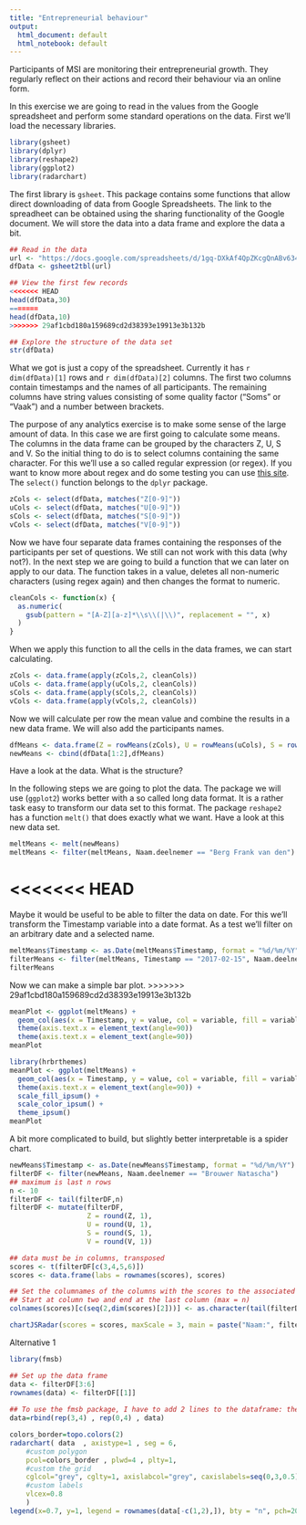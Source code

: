 ```yaml
---
title: "Entrepreneurial behaviour"
output:
  html_document: default
  html_notebook: default
---
```


Participants of MSI are monitoring their entrepreneurial growth. They regularly reflect on their actions and record their behaviour via an online form.

In this exercise we are going to read in the values from the Google spreadsheet and perform some standard operations on the data. First we'll load the necessary libraries.

```r
library(gsheet)
library(dplyr)
library(reshape2)
library(ggplot2)
library(radarchart)
```

The first library is `gsheet`. This package contains some functions that allow direct downloading of data from Google Spreadsheets. The link to the spreadheet can be obtained using the sharing functionality of the Google document. We will store the data into a data frame and explore the data a bit.

```r
## Read in the data
url <- "https://docs.google.com/spreadsheets/d/1gq-DXkAf4QpZKcgQnABv634DKXjTCHepUi5rHw19Yeg/edit?usp=sharing"
dfData <- gsheet2tbl(url)

## View the first few records
<<<<<<< HEAD
head(dfData,30)
=======
head(dfData,10)
>>>>>>> 29af1cbd180a159689cd2d38393e19913e3b132b

## Explore the structure of the data set
str(dfData)
```

What we got is just a copy of the spreadsheet. Currently it has `r dim(dfData)[1]` rows and `r dim(dfData)[2]` columns. The first two columns contain timestamps and the names of all participants. The remaining columns have string values consisting of some quality factor ("Soms" or "Vaak") and a number between brackets.

The purpose of any analytics exercise is to make some sense of the large amount of data. In this case we are first going to calculate some means. The columns in the data frame can be grouped by the characters Z, U, S and V. So the initial thing to do is to select columns containing the same character. For this we'll use a so called regular expression (or regex). If you want to know more about regex and do some testing you can use [this site]("http://regexr.com/"). The `select()` function belongs to the `dplyr` package.

```r
zCols <- select(dfData, matches("Z[0-9]"))
uCols <- select(dfData, matches("U[0-9]"))
sCols <- select(dfData, matches("S[0-9]"))
vCols <- select(dfData, matches("V[0-9]"))
```

Now we have four separate data frames containing the responses of the participants per set of questions. We still can not work with this data (why not?). In the next step we are going to build a function that we can later on apply to our data. The function takes in a value, deletes all non-numeric characters (using regex again) and then changes the format to numeric.

```r
cleanCols <- function(x) {
  as.numeric(
    gsub(pattern = "[A-Z][a-z]*\\s\\(|\\)", replacement = "", x)
  )
}
```

When we apply this function to all the cells in the data frames, we can start calculating.

```r
zCols <- data.frame(apply(zCols,2, cleanCols))
uCols <- data.frame(apply(uCols,2, cleanCols))
sCols <- data.frame(apply(sCols,2, cleanCols))
vCols <- data.frame(apply(vCols,2, cleanCols))
```

Now we will calculate per row the mean value and combine the results in a new data frame. We will also add the participants names.

```r
dfMeans <- data.frame(Z = rowMeans(zCols), U = rowMeans(uCols), S = rowMeans(sCols), V = rowMeans(vCols))
newMeans <- cbind(dfData[1:2],dfMeans)
```

Have a look at the data. What is the structure?

In the following steps we are going to plot the data. The package we will use (`ggplot2`) works better with a so called long data format. It is a rather task easy to transform our data set to this format. The package `reshape2` has a function `melt()` that does exactly what we want. Have a look at this new data set.

```r
meltMeans <- melt(newMeans)
meltMeans <- filter(meltMeans, Naam.deelnemer == "Berg Frank van den")
```

<<<<<<< HEAD
=======
Maybe it would be useful to be able to filter the data on date. For this we'll transform the Timestamp variable into a date format. As a test we'll filter on an arbitrary date and a selected name.

```r
meltMeans$Timestamp <- as.Date(meltMeans$Timestamp, format = "%d/%m/%Y")
filterMeans <- filter(meltMeans, Timestamp == "2017-02-15", Naam.deelnemer == "Bouwmeister Rick")
filterMeans
```


Now we can make a simple bar plot.
>>>>>>> 29af1cbd180a159689cd2d38393e19913e3b132b

```r
meanPlot <- ggplot(meltMeans) + 
  geom_col(aes(x = Timestamp, y = value, col = variable, fill = variable)) +
  theme(axis.text.x = element_text(angle=90)) 
  theme(axis.text.x = element_text(angle=90))
meanPlot
```

```r
library(hrbrthemes)
meanPlot <- ggplot(meltMeans) + 
  geom_col(aes(x = Timestamp, y = value, col = variable, fill = variable)) +
  theme(axis.text.x = element_text(angle=90)) +
  scale_fill_ipsum() +
  scale_color_ipsum() +
  theme_ipsum()
meanPlot

```


A bit more complicated to build, but slightly better interpretable is a spider chart.

```r

newMeans$Timestamp <- as.Date(newMeans$Timestamp, format = "%d/%m/%Y")
filterDF <- filter(newMeans, Naam.deelnemer == "Brouwer Natascha")
## maximum is last n rows
n <- 10
filterDF <- tail(filterDF,n)
filterDF <- mutate(filterDF,
                   Z = round(Z, 1),
                   U = round(U, 1),
                   S = round(S, 1),
                   V = round(V, 1))

## data must be in columns, transposed
scores <- t(filterDF[c(3,4,5,6)])
scores <- data.frame(labs = rownames(scores), scores)

## Set the columnames of the columns with the scores to the associated timestamps.
## Start at column two and end at the last column (max = n)
colnames(scores)[c(seq(2,dim(scores)[2]))] <- as.character(tail(filterDF$Timestamp, n))

chartJSRadar(scores = scores, maxScale = 3, main = paste("Naam:", filterDF$Naam.deelnemer[1]), polyAlpha = 0)
```
Alternative 1

```r
library(fmsb)

## Set up the data frame
data <- filterDF[3:6]
rownames(data) <- filterDF[[1]]
 
## To use the fmsb package, I have to add 2 lines to the dataframe: the max and min of each topic to show on the plot!
data=rbind(rep(3,4) , rep(0,4) , data)

colors_border=topo.colors(2)
radarchart( data  , axistype=1 , seg = 6,
    #custom polygon
    pcol=colors_border , plwd=4 , plty=1,
    #custom the grid
    cglcol="grey", cglty=1, axislabcol="grey", caxislabels=seq(0,3,0.5), cglwd=0.8,
    #custom labels
    vlcex=0.8 
    )
legend(x=0.7, y=1, legend = rownames(data[-c(1,2),]), bty = "n", pch=20 , col=colors_border , text.col = "grey", cex=1.2, pt.cex=3)
```







